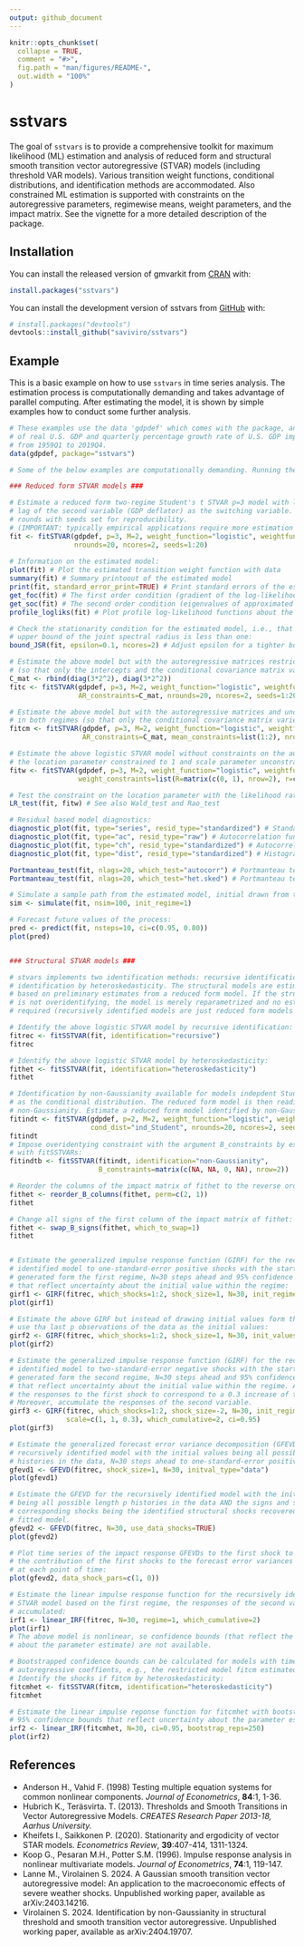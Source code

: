 ```yaml
---
output: github_document
---
```


<!-- README.md is generated from README.Rmd. Please edit that file -->

```r
knitr::opts_chunk$set(
  collapse = TRUE,
  comment = "#>",
  fig.path = "man/figures/README-",
  out.width = "100%"
)
```

# sstvars

<!-- badges: start -->
<!-- badges: end -->

The goal of `sstvars` is to provide a comprehensive toolkit for maximum likelihood (ML) estimation and analysis of reduced form and structural smooth transition vector autoregressive (STVAR) models (including threshold VAR models). Various transition weight functions, conditional distributions, and identification methods are accommodated. Also constrained ML estimation is supported with constraints on the autoregressive parameters, regimewise means, weight parameters, and the impact matrix. See the vignette for a more detailed description of the package.

## Installation

You can install the released version of gmvarkit from [CRAN](https://CRAN.R-project.org/package=sstvars) with:

``` r
install.packages("sstvars")
```

You can install the development version of sstvars from [GitHub](https://github.com/) with:

``` r
# install.packages("devtools")
devtools::install_github("saviviro/sstvars")
```

## Example

This is a basic example on how to use `sstvars` in time series analysis. The estimation process is computationally demanding and takes advantage of parallel computing. After estimating the model, it is shown by simple examples how to conduct some further analysis.

``` r
# These examples use the data 'gdpdef' which comes with the package, and contains the quarterly percentage growth rate
# of real U.S. GDP and quarterly percentage growth rate of U.S. GDP implicit price deflator, covering the period 
# from 1959Q1 to 2019Q4.
data(gdpdef, package="sstvars")

# Some of the below examples are computationally demanding. Running them all will take approximately 15 minutes.

### Reduced form STVAR models ###

# Estimate a reduced form two-regime Student's t STVAR p=3 model with logistic transition weight function using the first
# lag of the second variable (GDP deflator) as the switching variable. The below estimation is based on 20 estimation
# rounds with seeds set for reproducibility.
# (IMPORTANT: typically empirical applications require more estimation rounds, e.g., hundreds or thousands).
fit <- fitSTVAR(gdpdef, p=3, M=2, weight_function="logistic", weightfun_pars=c(2, 1), cond_dist="Student",
                nrounds=20, ncores=2, seeds=1:20)
                
# Information on the estimated model:
plot(fit) # Plot the estimated transition weight function with data
summary(fit) # Summary printoout of the estimated model
print(fit, standard_error_print=TRUE) # Print standard errors of the estimates (assuming the standard asymptotics on the ML estimator)
get_foc(fit) # The first order condition (gradient of the log-likelihood function)
get_soc(fit) # The second order condition (eigenvalues of approximated Hessian)
profile_logliks(fit) # Plot profile log-likelihood functions about the estimate

# Check the stationarity condition for the estimated model, i.e., that the 
# upper bound of the joint spectral radius is less than one:
bound_JSR(fit, epsilon=0.1, ncores=2) # Adjust epsilon for a tighter bound

# Estimate the above model but with the autoregressive matrices restricted to be equal in both regimes
# (so that only the intercepts and the conditional covariance matrix vary in time):
C_mat <- rbind(diag(3*2^2), diag(3*2^2))
fitc <- fitSTVAR(gdpdef, p=3, M=2, weight_function="logistic", weightfun_pars=c(2, 1), cond_dist="Student",
                 AR_constraints=C_mat, nrounds=20, ncores=2, seeds=1:20)

# Estimate the above model but with the autoregressive matrices and unconditional means restricted to be equal
# in both regimes (so that only the conditional covariance matrix varies in time):
fitcm <- fitSTVAR(gdpdef, p=3, M=2, weight_function="logistic", weightfun_pars=c(2, 1), cond_dist="Student",
                  AR_constraints=C_mat, mean_constraints=list(1:2), nrounds=20, ncores=2, seeds=1:20)

# Estimate the above logistic STVAR model without constraints on the autoregressive parameters but with the 
# the location parameter constrained to 1 and scale parameter unconstrained.
fitw <- fitSTVAR(gdpdef, p=3, M=2, weight_function="logistic", weightfun_pars=c(2, 1), cond_dist="Student",
                 weight_constraints=list(R=matrix(c(0, 1), nrow=2), r=c(1, 0)), nrounds=20, ncores=2, seeds=1:20)

# Test the constraint on the location parameter with the likelihood ratio test:
LR_test(fit, fitw) # See also Wald_test and Rao_test

# Residual based model diagnostics:
diagnostic_plot(fit, type="series", resid_type="standardized") # Standardized residual time series
diagnostic_plot(fit, type="ac", resid_type="raw") # Autocorrelation function of unstandardized residuals
diagnostic_plot(fit, type="ch", resid_type="standardized") # Autocorrelation function of squared standardized residuals
diagnostic_plot(fit, type="dist", resid_type="standardized") # Histograms and Q-Q plots of standardized residuals

Portmanteau_test(fit, nlags=20, which_test="autocorr") # Portmanteau test for remaining autocorrelation
Portmanteau_test(fit, nlags=20, which_test="het.sked") # Portmanteau test applied for testing cond. het.kedasticity

# Simulate a sample path from the estimated model, initial drawn from the first regime:
sim <- simulate(fit, nsim=100, init_regime=1)

# Forecast future values of the process:
pred <- predict(fit, nsteps=10, ci=c(0.95, 0.80))
plot(pred)


### Structural STVAR models ###

# stvars implements two identification methods: recursive identification and
# identification by heteroskedasticity. The structural models are estimated 
# based on preliminary estimates from a reduced form model. If the structural model
# is not overidentifying, the model is merely reparametrized and no estimation is
# required (recursively identified models are just reduced form models marked as structural). 

# Identify the above logistic STVAR model by recursive identification:
fitrec <- fitSSTVAR(fit, identification="recursive")
fitrec

# Identify the above logistic STVAR model by heteroskedasticity:
fithet <- fitSSTVAR(fit, identification="heteroskedasticity")
fithet

# Identification by non-Gaussianity available for models indepdent Student's t distribution
# as the conditional distribution. The reduced form model is then readily identified by
# non-Gaussianity. Estimate a reduced form model identified by non-Gaussianity: 
fitindt <- fitSTVAR(gdpdef, p=2, M=2, weight_function="logistic", weightfun_pars=c(2, 1),
                    cond_dist="ind_Student", nrounds=20, ncores=2, seeds=1:20)
fitindt
# Impose overidentying constraint with the argument B_constraints by estimating
# with fitSSTVARs:
fitindtb <- fitSSTVAR(fitindt, identification="non-Gaussianity",
                      B_constraints=matrix(c(NA, NA, 0, NA), nrow=2))

# Reorder the columns of the impact matrix of fithet to the reverse ordering:
fithet <- reorder_B_columns(fithet, perm=c(2, 1))
fithet

# Change all signs of the first column of the impact matrix of fithet:
fithet <- swap_B_signs(fithet, which_to_swap=1)
fithet


# Estimate the generalized impulse response function (GIRF) for the recursively
# identified model to one-standard-error positive shocks with the starting values
# generated form the first regime, N=30 steps ahead and 95% confidence intervals 
# that reflect uncertainty about the initial value within the regime:
girf1 <- GIRF(fitrec, which_shocks=1:2, shock_size=1, N=30, init_regime=1, ci=0.95)
plot(girf1)

# Estimate the above GIRF but instead of drawing initial values form the first regime,
# use tha last p observations of the data as the initial values:
girf2 <- GIRF(fitrec, which_shocks=1:2, shock_size=1, N=30, init_values=fitrec$data)
plot(girf2)

# Estimate the generalized impulse response function (GIRF) for the recursively
# identified model to two-standard-error negative shocks with the starting values
# generated form the second regime, N=30 steps ahead and 95% confidence intervals 
# that reflect uncertainty about the initial value within the regime. Also, scale
# the responses to the first shock to correspond to a 0.3 increase of the first variable.
# Moreover, accumulate the responses of the second variable.
girf3 <- GIRF(fitrec, which_shocks=1:2, shock_size=-2, N=30, init_regime=2, 
              scale=c(1, 1, 0.3), which_cumulative=2, ci=0.95)
plot(girf3)

# Estimate the generalized forecast error variance decomposition (GFEVD) for the 
# recursively identified model with the initial values being all possible length p
# histories in the data, N=30 steps ahead to one-standard-error positive shocks. 
gfevd1 <- GFEVD(fitrec, shock_size=1, N=30, initval_type="data")
plot(gfevd1)

# Estimate the GFEVD for the recursively identified model with the initial values
# being all possible length p histories in the data AND the signs and sizes of the
# corresponding shocks being the identified structural shocks recovered from the
# fitted model.
gfevd2 <- GFEVD(fitrec, N=30, use_data_shocks=TRUE)
plot(gfevd2)

# Plot time series of the impact response GFEVDs to the first shock to examine 
# the contribution of the first shocks to the forecast error variances at impact
# at each point of time:
plot(gfevd2, data_shock_pars=c(1, 0))

# Estimate the linear impulse response function for the recursively identified
# STVAR model based on the first regime, the responses of the second variable
# accumulated:
irf1 <- linear_IRF(fitrec, N=30, regime=1, which_cumulative=2)
plot(irf1)
# The above model is nonlinear, so confidence bounds (that reflect the uncertainty
# about the parameter estimate) are not available.

# Bootstrapped confidence bounds can be calculated for models with time-invariant
# autoregressive coeffients, e.g., the restricted model fitcm estimated above. 
# Identify the shocks if fitcm by heteroskedasticity:
fitcmhet <- fitSSTVAR(fitcm, identification="heteroskedasticity")
fitcmhet

# Estimate the linear impulse reponse function for fitcmhet with bootstrapped
# 95% confidence bounds that reflect uncertainty about the parameter estimates:
irf2 <- linear_IRF(fitcmhet, N=30, ci=0.95, bootstrap_reps=250)
plot(irf2)
```

References
----------

- Anderson H., Vahid F. (1998) Testing multiple equation systems for common nonlinear components. *Journal of Econometrics*, **84**:1, 1-36.
- Hubrich K., Teräsvirta. T. (2013). Thresholds and Smooth Transitions in Vector Autoregressive Models. *CREATES Research Paper 2013-18, Aarhus University.*
- Kheifets I., Saikkonen P. (2020). Stationarity and ergodicity of vector STAR models. *Econometrics Review*, **39**:407-414, 1311-1324.
- Koop G., Pesaran M.H., Potter S.M. (1996). Impulse response analysis in nonlinear multivariate models. *Journal of Econometrics*, **74**:1, 119-147.
- Lanne M., Virolainen S. 2024. A Gaussian smooth transition vector autoregressive model: An application to the macroeconomic effects of severe weather shocks. Unpublished working paper, available as	arXiv:2403.14216.
- Virolainen S. 2024. Identification by non-Gaussianity in structural threshold and smooth transition vector autoregressive. Unpublished working paper, available as arXiv:2404.19707.

